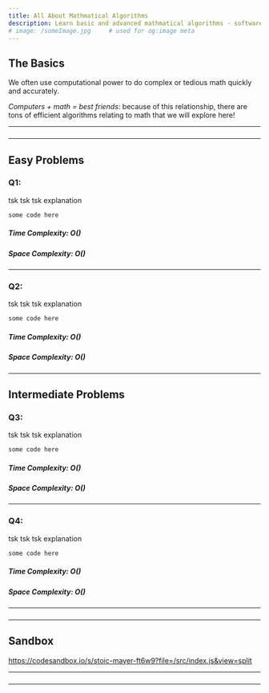```yaml
---
title: All About Mathmatical Algorithms
description: Learn basic and advanced mathmatical algorithms - software development.
# image: /someImage.jpg     # used for og:image meta
---
```


## The Basics

We often use computational power to do complex
or tedious math quickly and accurately.

_Computers + math = best friends_: because of this relationship, there are tons of efficient algorithms
relating to math that we will explore here!

<!-- https://www.geeksforgeeks.org/mathematical-algorithms/ -->

---

###

---

## Easy Problems

### Q1:

tsk tsk tsk explanation

```js
some code here

```

##### Time Complexity: O()

##### Space Complexity: O()

---

### Q2:

tsk tsk tsk explanation

```js
some code here

```

##### Time Complexity: O()

##### Space Complexity: O()

---

## Intermediate Problems

### Q3:

tsk tsk tsk explanation

```js
some code here

```

##### Time Complexity: O()

##### Space Complexity: O()

---

### Q4:

tsk tsk tsk explanation

```js
some code here

```

##### Time Complexity: O()

##### Space Complexity: O()

---

###

---

## Sandbox

https://codesandbox.io/s/stoic-mayer-ft6w9?file=/src/index.js&view=split

---

###

---

<!-- ## Advanced Mathmatical Algos -->
